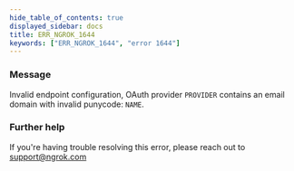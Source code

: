 ```yaml
---
hide_table_of_contents: true
displayed_sidebar: docs
title: ERR_NGROK_1644
keywords: ["ERR_NGROK_1644", "error 1644"]
---
```


### Message

Invalid endpoint configuration, OAuth provider `PROVIDER` contains an email domain with invalid punycode: `NAME`.

### Further help

If you're having trouble resolving this error, please reach out to [support@ngrok.com](mailto:support@ngrok.com?subject=Help%20with%20ERR_NGROK_1644)
